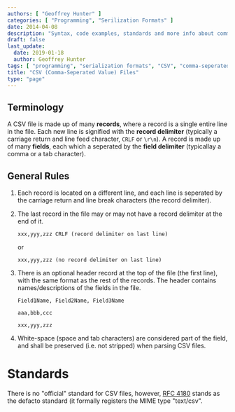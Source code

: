 ```yaml
---
authors: [ "Geoffrey Hunter" ]
categories: [ "Programming", "Serilization Formats" ]
date: 2014-04-08
description: "Syntax, code examples, standards and more info about comma-separated value (CSV) files."
draft: false
last_update:
  date: 2019-01-18
  author: Geoffrey Hunter
tags: [ "programming", "serialization formats", "CSV", "comma-seperated values", "files", "delimiter", "records", "fields", "RFC 4180" ]
title: "CSV (Comma-Seperated Value) Files"
type: "page"
---
```



## Terminology

A CSV file is made up of many **records**, where a record is a single entire line in the file. Each new line is signified with the **record delimiter** (typically a carriage return and line feed character, `CRLF` or `\r\n`). A record is made up of many **fields**, each which a seperated by the **field delimiter** (typicallay a comma or a tab character).

## General Rules

1. Each record is located on a different line, and each line is seperated by the carriage return and line break characters (the record delimiter).
2. The last record in the file may or may not have a record delimiter at the end of it.  

    ```csv
    xxx,yyy,zzz CRLF (record delimiter on last line)  
    ```

    or  

    ```csv
    xxx,yyy,zzz (no record delimiter on last line)  
    ```

3. There is an optional header record at the top of the file (the first line), with the same format as the rest of the records. The header contains names/descriptions of the fields in the file.  

    ```csv
    Field1Name, Field2Name, Field3Name  

    aaa,bbb,ccc  

    xxx,yyy,zzz  
    ```

4. White-space (space and tab characters) are considered part of the field, and shall be preserved (i.e. not stripped) when parsing CSV files.
	
# Standards

There is no "official" standard for CSV files, however, [RFC 4180](http://tools.ietf.org/html/rfc4180) stands as the defacto standard (it formally registers the MIME type "text/csv".
